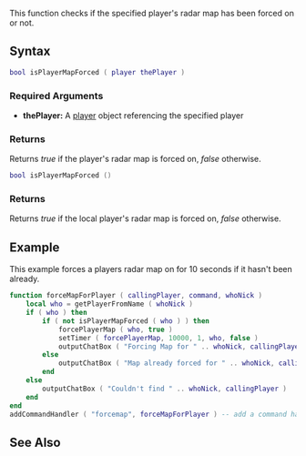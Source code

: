 
{{Server client function}}
This function checks if the specified player's radar map has been forced on or not.

==Syntax==
<section name="Server" class="server" show="true">
<syntaxhighlight lang="lua">bool isPlayerMapForced ( player thePlayer )</syntaxhighlight>
{{OOP||[[/player.md|player]]:isMapForced|mapForced|forcePlayerMap}}
===Required Arguments===
* '''thePlayer:''' A [[/player.md|player]] object referencing the specified player

===Returns===
Returns ''true'' if the player's radar map is forced on, ''false'' otherwise.
</section>
<section name="Client" class="client" show="true">
<syntaxhighlight lang="lua">bool isPlayerMapForced ()</syntaxhighlight>
{{OOP||[[/Player.md|Player]].isMapForced||forcePlayerMap}}
===Returns===
Returns ''true'' if the local player's radar map is forced on, ''false'' otherwise.
</section>

==Example==
<section name="Server" class="server" show="true">
This example forces a players radar map on for 10 seconds if it hasn't been already.
<syntaxhighlight lang="lua">
function forceMapForPlayer ( callingPlayer, command, whoNick )
	local who = getPlayerFromName ( whoNick )                                   -- Look up the specified player
	if ( who ) then
		if ( not isPlayerMapForced ( who ) ) then                           -- if his radar map isn't already forced on
			forcePlayerMap ( who, true )                                -- force it on
			setTimer ( forcePlayerMap, 10000, 1, who, false )           -- force it off in 10secs
			outputChatBox ( "Forcing Map for " .. whoNick, callingPlayer ) -- output a message to the one who entered the command
		else
			outputChatBox ( "Map already forced for " .. whoNick, callingPlayer ) -- if the map is already forced, output a message
		end
	else
		outputChatBox ( "Couldn't find " .. whoNick, callingPlayer )        -- if the player wasn't found, output a message
	end
end
addCommandHandler ( "forcemap", forceMapForPlayer ) -- add a command handler
</syntaxhighlight>
</section>

==See Also==
{{Player functions}}
